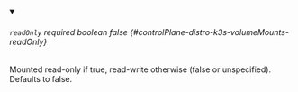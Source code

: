 
<details className="config-field" data-expandable="false" open>
<summary>

###### `readOnly` <span className="config-field-required" data-required="false">required</span> <span className="config-field-type">boolean</span> <span className="config-field-default">false</span> <span className="config-field-enum"></span> {#controlPlane-distro-k3s-volumeMounts-readOnly}

Mounted read-only if true, read-write otherwise (false or unspecified).
Defaults to false.

</summary>



</details>
